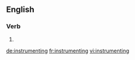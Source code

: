 
==English==

===Verb===
{{head|en}}

# {{present participle of|instrument}}

[[de:instrumenting]]
[[fr:instrumenting]]
[[vi:instrumenting]]